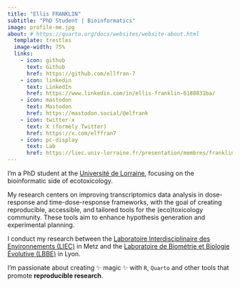```yaml
---
title: "Ellis FRANKLIN"
subtitle: "PhD Student | Bioinformatics"
image: profile-me.jpg
about: # https://quarto.org/docs/websites/website-about.html
  template: trestles
  image-width: 75%
  links:
    - icon: github
      text: Github
      href: https://github.com/ellfran-7
    - icon: linkedin
      text: LinkedIn
      href: https://www.linkedin.com/in/ellis-franklin-6188831ba/
    - icon: mastodon
      text: Mastodon
      href: https://mastodon.social/@elfrank
    - icon: twitter-x
      text: X (formely Twitter)
      href: https://x.com/elffran7
    - icon: pc-display
      text: Lab
      href: https://liec.univ-lorraine.fr/presentation/membres/franklin-ellis
---
```


I'm a PhD student at the [Université de Lorraine](https://www.univ-lorraine.fr/), focusing on the bioinformatic side of ecotoxicology.

My research centers on improving transcriptomics data analysis in dose-response and time-dose-response frameworks, with the goal of creating reproducible, accessible, and tailored tools for the (eco)toxicology community. These tools aim to enhance hypothesis generation and experimental planning.

I conduct my research between the [Laboratoire Interdisciplinaire des Environnements (LIEC)](https://liec.univ-lorraine.fr/) in Metz and the [Laboratoire de Biométrie et Biologie Évolutive (LBBE)](https://lbbe-web.univ-lyon1.fr/fr) in Lyon.

I'm passionate about creating ✨ magic ✨ with `R`, `Quarto` and other tools that promote **reproducible research**.

